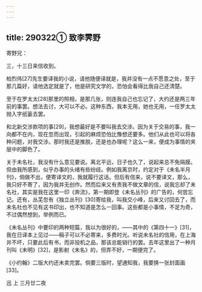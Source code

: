 ```yaml
---
---
---
```

title: 290322① 致李霁野
---




寄野兄：

三，十三日来信收到。

柏烈伟[27]先生要译我的小说，请他随便译就是，我并没有一点不愿意之处，至于那几篇好，请他选定就是了，他是研究文学的，恐怕会看得比我自己还清楚。

至于在罗太太[28]那里的照相，是那几张，则连我自己也忘记了，大约还是两三年前的事罢。想法去讨，大可以不必。这种东西，我本无用，她也无用，一任罗太太抛入字纸篓去罢。

和北新交涉款项的事[29]，我想最好是不要叫我去交涉。因为关于交易的事，我一向都不在内，现在忽而出现，引起的麻烦恐怕比豫想还要多。他们从此也可以将各种问题，对我交涉。那时我还是推脱，还是也办理呢？这么一来，便成为事情的夹层中的脚色了。

关于未名社，我没有什么意见要说。离北平远，日子也久了，说起来总不免隔膜。但由我所感到，似乎办事的头绪有些纷歧。例如我离京时，约定对于《未名半月刊》，倘做不出，便寄译文的，我就履行这话。但后有信来，说不要译文，那么，我只好不寄了，因为我并无创作。然而后来又有责我不做文章的信，说我忘却了未名社，其实是我在这里一印《奔流》，第一期即登《未名丛刊》的广告的，何尝忘记。还有，丛芜忽有《独立丛刊》[30]寄给我，叫我交小峰，后来又讨回去了，而未名社也不见有这书印出，也不知道是怎么一回事。这些都是小事情，不足为奇，不过偶然想到，举例而已。

《未名丛刊》中要印的两种短篇，我以为很好的，——其中的《第四十一》[31]，我在日译本上见过——稿子可以不必寄来，多费时光。听说未名社的信用，在上海并不坏，只要此后有书，而非投机之品，那该总能销行的罢。去年这里出了一种月刊叫《未明》[32]，是影射《未名》的，但弄不好，一期便完了。

《小约翰》二版大约还未卖完罢。倘要三版时，望通知我，我要换一张封面画[33]。

迅 上 三月廿二夜